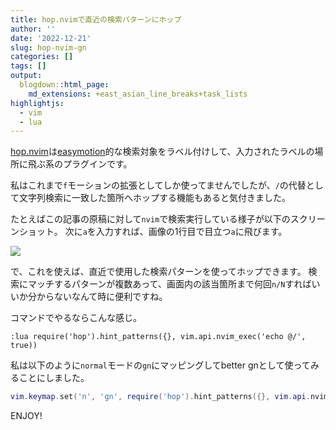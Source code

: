 ```yaml
---
title: hop.nvimで直近の検索パターンにホップ
author: ''
date: '2022-12-21'
slug: hop-nvim-gn
categories: []
tags: []
output:
  blogdown::html_page:
    md_extensions: +east_asian_line_breaks+task_lists
highlightjs:
  - vim
  - lua
---
```


[hop.nvim]は[easymotion]的な検索対象をラベル付けして、入力されたラベルの場所に飛ぶ系のプラグインです。

私はこれまで`f`モーションの拡張としてしか使ってませんでしたが、`/`の代替として文字列検索に一致した箇所へホップする機能もあると気付きました。

たとえばこの記事の原稿に対して`nvim`で検索実行している様子が以下のスクリーンショット。
次に`a`を入力すれば、画像の1行目で目立つ`a`に飛びます。

![](images/hop-pattern.png)

で、これを使えば、直近で使用した検索パターンを使ってホップできます。
検索にマッチするパターンが複数あって、画面内の該当箇所まで何回`n/N`すればいいか分からないなんて時に便利ですね。

コマンドでやるならこんな感じ。

``` vim
:lua require('hop').hint_patterns({}, vim.api.nvim_exec('echo @/', true))
```

私は以下のように`normal`モードの`gn`にマッピングしてbetter gnとして使ってみることにしました。

``` lua
vim.keymap.set('n', 'gn', require('hop').hint_patterns({}, vim.api.nvim_exec('echo @/', true)))
```

ENJOY!

[hop.nvim]: https://github.com/phaazon/hop.nvim

[easymotion]: https://github.com/easymotion/vim-easymotion
